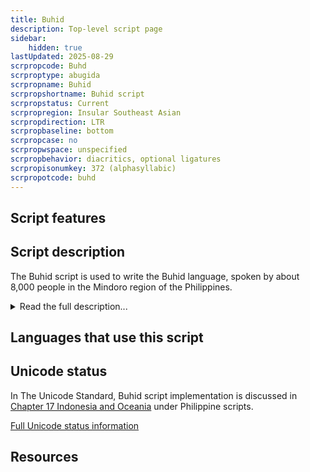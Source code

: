 ```yaml
---
title: Buhid
description: Top-level script page
sidebar:
    hidden: true
lastUpdated: 2025-08-29
scrpropcode: Buhd
scrproptype: abugida
scrpropname: Buhid
scrpropshortname: Buhid script
scrpropstatus: Current
scrpropregion: Insular Southeast Asian
scrpropdirection: LTR
scrpropbaseline: bottom
scrpropcase: no
scrpropwspace: unspecified
scrpropbehavior: diacritics, optional ligatures
scrpropisonumkey: 372 (alphasyllabic)
scrpropotcode: buhd
---
```



## Script features

<ScriptInfo />

## Script description

The Buhid script is used to write the Buhid language, spoken by about 8,000 people in the Mindoro region of the Philippines.

<details>
<summary>Read the full description...</summary>It is an indigenous abugida script of Brahmic origin. It is proposed that the Buhid, Hanunoo and Tagbanwa scripts share common origins with the Tagalog script, an extinct script from the same region, because of the many features they have in common. All four scripts are of the abugida type, with an a vowel inherent in each consonant. The inherent vowel can be modified by the addition of a diacritic, called a _kulit_. In the Buhid script the _kulit_ takes the form of a horizontal line, added above (to produce [i]) or below (to produce [u]) the syllable, often forming a ligature. It is read horizontally, from left to right, and top to bottom.
</details>

## Languages that use this script

<WsList script='Buhd' wsMax='5' />

## Unicode status

In The Unicode Standard, Buhid script implementation is discussed in [Chapter 17 Indonesia and Oceania](http://www.unicode.org/versions/latest/ch17.pdf) under Philippine scripts.


[Full Unicode status information](/scrlang/unicode/buhd-unicode)

## Resources

<ScriptResources detailSummary='seemore' />

